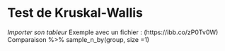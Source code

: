 # Test de Kruskal-Wallis
_Importer son tableur_
Exemple avec un fichier : 
(https://ibb.co/zP0Tv0W)
Comparaison %>% sample_n_by(group, size =1)
